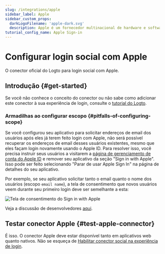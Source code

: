 ```yaml
---
slug: /integrations/apple
sidebar_label: Apple
sidebar_custom_props:
  darkLogoFilename: 'apple-dark.svg'
  description: Apple é um fornecedor multinacional de hardware e software de alto padrão.
tutorial_config_name: Apple Sign-in
---
```





# Configurar login social com Apple

O conector oficial do Logto para login social com Apple.

<GuideTip />

## Introdução \{#get-started}

Se você não conhece o conceito do conector ou não sabe como adicionar este conector à sua experiência de login, consulte o [tutorial do Logto](/connectors/social-connectors).

<Integration />

### Armadilhas ao configurar escopo \{#pitfalls-of-configuring-scope}

Se você configurou seu aplicativo para solicitar endereços de email dos usuários após eles já terem feito login com Apple, não será possível recuperar os endereços de email desses usuários existentes, mesmo que eles façam login novamente usando o Apple ID. Para resolver isso, você precisa instruir seus usuários a visitarem a [página de gerenciamento de conta do Apple ID](https://appleid.apple.com/account/manage) e remover seu aplicativo da seção "Sign in with Apple". Isso pode ser feito selecionando "Parar de usar Apple Sign In" na página de detalhes do seu aplicativo.

Por exemplo, se seu aplicativo solicitar tanto o email quanto o nome dos usuários (escopo `email name`), a tela de consentimento que novos usuários veem durante seu primeiro login deve ser semelhante a esta:

<img src={signInWithAppleConsentScreenImage} alt="Tela de consentimento do Sign in with Apple" />

Veja a discussão de desenvolvedores [aqui](https://forums.developer.apple.com/forums/thread/132223).

## Testar conector Apple \{#test-apple-connector}

É isso. O conector Apple deve estar disponível tanto em aplicativos web quanto nativos. Não se esqueça de [Habilitar conector social na experiência de login](/connectors/social-connectors/#enable-social-sign-in).
